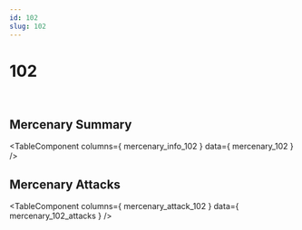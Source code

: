 ```yaml
---
id: 102
slug: 102
---
```



# 102

<div style = {{ display: "flex" }}>
    <Image img={require('@site/static/img/mercenaries/illust/thum_char_view_n_102.jpg')}/>
    <Image img={require('@site/static/img/mercenaries/illust/thum_char_view_o_102.jpg')}/>
</div>

## Mercenary Summary

<TableComponent
  columns={ mercenary_info_102 }
  data={ mercenary_102 }
/>

## Mercenary Attacks

<TableComponent
  columns={ mercenary_attack_102 }
  data={ mercenary_102_attacks }
/>
